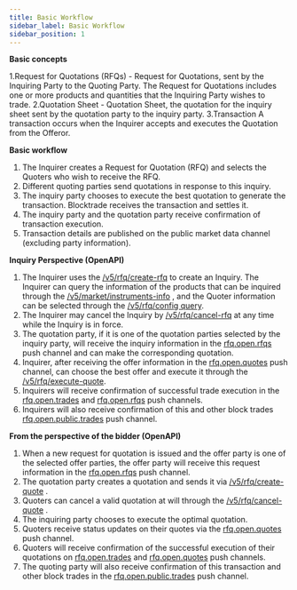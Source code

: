 ```yaml
---
title: Basic Workflow
sidebar_label: Basic Workflow
sidebar_position: 1
---
```


**Basic concepts**

1.Request for Quotations (RFQs) - Request for Quotations, sent by the Inquiring Party to the Quoting Party. The Request for Quotations includes one or more products and quantities that the Inquiring Party wishes to trade.
2.Quotation Sheet - Quotation Sheet, the quotation for the inquiry sheet sent by the quotation party to the inquiry party.
3.Transaction A transaction occurs when the Inquirer accepts and executes the Quotation from the Offeror.

**Basic workflow**

1. The Inquirer creates a Request for Quotation (RFQ) and selects the Quoters who wish to receive the RFQ.
2. Different quoting parties send quotations in response to this inquiry.
3. The inquiry party chooses to execute the best quotation to generate the transaction. Blocktrade receives the transaction and settles it.
4. The inquiry party and the quotation party receive confirmation of transaction execution.
5. Transaction details are published on the public market data channel (excluding party information).

**Inquiry Perspective (OpenAPI)**
1. The Inquirer uses the [/v5/rfq/create-rfq](../rfq/trade/create-rfq#) to create an Inquiry. The Inquirer can query the information of the products that can be inquired through the [/v5/market/instruments-info](../market/instrument#) , and the Quoter information can be selected through the [/v5/rfq/config query](../rfq/trade/rfq-config#).
2. The Inquirer may cancel the Inquiry by [/v5/rfq/cancel-rfq](../rfq/trade/cancel-rfq#) at any time while the Inquiry is in force.
3. The quotation party, if it is one of the quotation parties selected by the inquiry party, will receive the inquiry information in the [rfq.open.rfqs](../rfq/websocket/private/inquiry#) push channel and can make the corresponding quotation.
4. Inquirer, after receiving the offer information in the [rfq.open.quotes](../rfq/websocket/private/quote#) push channel, can choose the best offer and execute it through the [/v5/rfq/execute-quote](../rfq/trade/execute-quote#).
5. Inquirers will receive confirmation of successful trade execution in the [rfq.open.trades](../rfq/websocket/private/transaction#) and [rfq.open.rfqs](../rfq/websocket/private/inquiry#) push channels.
6. Inquirers will also receive confirmation of this and other block trades [rfq.open.public.trades](../rfq/websocket/public/public-transaction#) push channel.

**From the perspective of the bidder (OpenAPI)**
1. When a new request for quotation is issued and the offer party is one of the selected offer parties, the offer party will receive this request information in the [rfq.open.rfqs](../rfq/websocket/private/inquiry#) push channel.
2. The quotation party creates a quotation and sends it via [/v5/rfq/create-quote](../rfq/trade/create-quote#) .
3. Quoters can cancel a valid quotation at will through the [/v5/rfq/cancel-quote](../rfq/trade/cancel-quote#) .
4. The inquiring party chooses to execute the optimal quotation.
5. Quoters receive status updates on their quotes via the [rfq.open.quotes](../rfq/websocket/private/quote#) push channel.
6. Quoters will receive confirmation of the successful execution of their quotations on [rfq.open.trades](../rfq/websocket/private/transaction#) and [rfq.open.quotes](../rfq/websocket/private/quote#) push channels.
7. The quoting party will also receive confirmation of this transaction and other block trades in the [rfq.open.public.trades](../rfq/websocket/public/public-transaction#) push channel.
